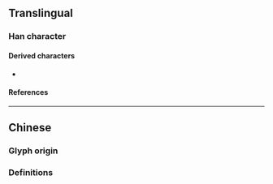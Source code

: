 {{also|廟|庿}}
{{character info/new}}
==Translingual==

===Han character===
{{Han char|rn=53|rad=广|as=05|sn=8|four=|canj=ILW|ids=⿸广由}}

====Derived characters====
* {{l|mul|[[𠶦]], [[𫮂]], [[𬳙]]}}

====References====
{{Han ref|kx=0344.200|dkj=09276|dj=0654.080|hdz=20877.050|uh=5E99}}

----

==Chinese==

===Glyph origin===
{{Han simp|廟|f=朝|t=由}}

===Definitions=== 
{{zh-see|廟|sv}}